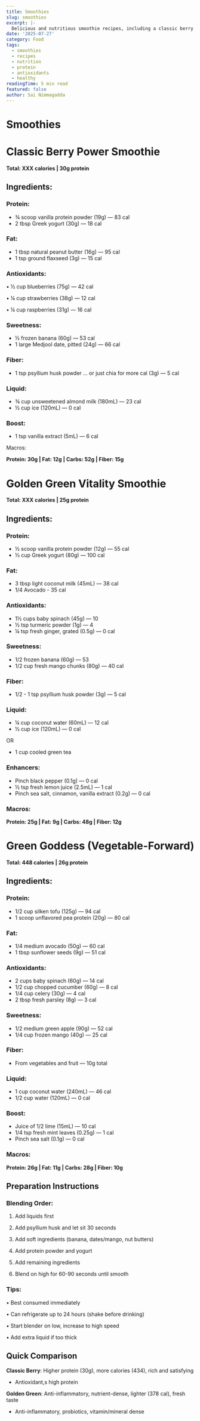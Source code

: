 ```yaml
---
title: Smoothies
slug: smoothies
excerpt: |-
  Delicious and nutritious smoothie recipes, including a classic berry power smoothie, a golden green vitality smoothie, and a green goddess vegetable-forward smoothie.
date: '2025-07-27'
category: Food
tags:
  - smoothies
  - recipes
  - nutrition
  - protein
  - antioxidants
  - healthy
readingTime: 5 min read
featured: false
author: Sai Nimmagadda
---
```

# Smoothies

# Classic Berry Power Smoothie

**Total: XXX calories | 30g protein**

## Ingredients:

### Protein:

- ¾ scoop vanilla protein powder (19g) — 83 cal
- 2 tbsp Greek yogurt (30g) — 18 cal

### Fat:

- 1 tbsp natural peanut butter (16g) — 95 cal
- 1 tsp ground flaxseed (3g) — 15 cal

### Antioxidants:

• ½ cup blueberries (75g) — 42 cal

• ¼ cup strawberries (38g) — 12 cal

• ¼ cup raspberries (31g) — 16 cal

### Sweetness:

- ½ frozen banana (60g) — 53 cal
- 1 large Medjool date, pitted (24g) — 66 cal

### Fiber:

- 1 tsp psyllium husk powder … or just chia for more cal (3g) — 5 cal

### Liquid:

- ¾ cup unsweetened almond milk (180mL) — 23 cal
- ½ cup ice (120mL) — 0 cal

### Boost:

- 1 tsp vanilla extract (5mL) — 6 cal

Macros:

**Protein: 30g | Fat: 12g | Carbs: 52g | Fiber: 15g**

# Golden Green Vitality Smoothie

**Total: XXX calories | 25g protein**

## Ingredients:

### Protein:

- ½ scoop vanilla protein powder (12g) — 55 cal
- ⅓ cup Greek yogurt (80g) — 100 cal

### Fat:

- 3 tbsp light coconut milk (45mL) — 38 cal
- 1/4 Avocado - 35 cal

### Antioxidants:

- 1½ cups baby spinach (45g) — 10
- ½ tsp turmeric powder (1g) — 4
- ¼ tsp fresh ginger, grated (0.5g) — 0 cal

### Sweetness:

- 1/2 frozen banana (60g) — 53
- 1/2 cup fresh mango chunks (80g) — 40 cal

### Fiber:

- 1/2 - 1 tsp psyllium husk powder (3g) — 5 cal

### Liquid:

- ¼ cup coconut water (60mL) — 12 cal
- ½ cup ice (120mL) — 0 cal

OR

- 1 cup cooled green tea

### Enhancers:

- Pinch black pepper (0.1g) — 0 cal
- ½ tsp fresh lemon juice (2.5mL) — 1 cal
- Pinch sea salt, cinnamon, vanilla extract (0.2g) — 0 cal

### Macros:

**Protein: 25g | Fat: 9g | Carbs: 48g | Fiber: 12g**

# Green Goddess (Vegetable-Forward)

**Total: 448 calories | 26g protein**

## Ingredients:

### Protein:

- 1/2 cup silken tofu (125g) — 94 cal
- 1 scoop unflavored pea protein (20g) — 80 cal

### Fat:

- 1/4 medium avocado (50g) — 60 cal
- 1 tbsp sunflower seeds (9g) — 51 cal

### Antioxidants:

- 2 cups baby spinach (60g) — 14 cal
- 1/2 cup chopped cucumber (60g) — 8 cal
- 1/4 cup celery (30g) — 4 cal
- 2 tbsp fresh parsley (8g) — 3 cal

### Sweetness:

- 1/2 medium green apple (90g) — 52 cal
- 1/4 cup frozen mango (40g) — 25 cal

### Fiber:

- From vegetables and fruit — 10g total

### Liquid:

- 1 cup coconut water (240mL) — 46 cal
- 1/2 cup water (120mL) — 0 cal

### Boost:

- Juice of 1/2 lime (15mL) — 10 cal
- 1/4 tsp fresh mint leaves (0.25g) — 1 cal
- Pinch sea salt (0.1g) — 0 cal

### Macros:

**Protein: 26g | Fat: 11g | Carbs: 28g | Fiber: 10g**

## Preparation Instructions

### Blending Order:

1. Add liquids first

2. Add psyllium husk and let sit 30 seconds

3. Add soft ingredients (banana, dates/mango, nut butters)

4. Add protein powder and yogurt

5. Add remaining ingredients

6. Blend on high for 60-90 seconds until smooth

### Tips:

• Best consumed immediately

• Can refrigerate up to 24 hours (shake before drinking)

• Start blender on low, increase to high speed

• Add extra liquid if too thick

## Quick Comparison

**Classic Berry**: Higher protein (30g), more calories (434), rich and satisfying

- Antioxidant,s high protein

**Golden Green**: Anti-inflammatory, nutrient-dense, lighter (378 cal), fresh taste

- Anti-inflammatory, probiotics, vitamin/mineral dense
